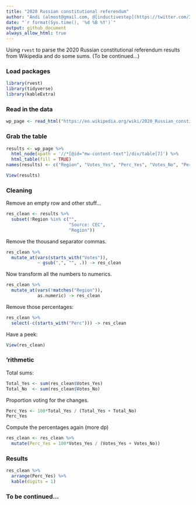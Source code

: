 ```yaml
---
title: "2020 Russian constitutional referendum"
author: "Andi (almost@gmail.com, @[inductivestep](https://twitter.com/InductiveStep))"
date: "`r format(Sys.time(), '%d %B %Y')`"
output: github_document
always_allow_html: true
---
```


Using `rvest` to parse the 2020 Russian constitutional referendum results from Wikipedia and do some sums. (To be continued...)

### Load packages

```r
library(rvest)
library(tidyverse)
library(kableExtra)
```

### Read in the data

```r
wp_page <- read_html("https://en.wikipedia.org/wiki/2020_Russian_constitutional_referendum")
```

### Grab the table

```r
results <- wp_page %>%
  html_node(xpath = '//*[@id="mw-content-text"]/div/table[7]') %>%
  html_table(fill = TRUE)
names(results) <- c("Region", "Votes_Yes", "Perc_Yes", "Votes_No", "Perc_No")
```

```r
View(results)
```

### Cleaning

Remove an empty row and other stuff...

```r
res_clean <- results %>%
  subset(!Region %in% c("",
                        "Source: CEC",
                        "Region"))
```

Remove the thousand separator commas.

```r
res_clean %>%
  mutate_at(vars(starts_with("Votes")),
            ~ gsub(",", "", .)) -> res_clean
```

Now transform all the numbers to numerics.

```r
res_clean %>%
  mutate_at(vars(!matches("Region")),
            as.numeric) -> res_clean
```

Remove those percentages:

```r
res_clean %>%
  select(-c(starts_with("Perc"))) -> res_clean
```

Have a peek:

```r
View(res_clean)
```

### 'rithmetic

Total sums:

```r
Total_Yes <- sum(res_clean$Votes_Yes)
Total_No  <- sum(res_clean$Votes_No)
```

Proportion voting for the changes.

```r
Perc_Yes <- 100*Total_Yes / (Total_Yes + Total_No)
Perc_Yes
```

Compute the percentages again (more dp)

```r
res_clean <- res_clean %>%
  mutate(Perc_Yes = 100*Votes_Yes / (Votes_Yes + Votes_No))
```

### Results

```r
res_clean %>%
  arrange(Perc_Yes) %>%
  kable(digits = 1)
```
### To be continued...

